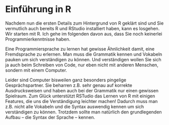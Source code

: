 # Einführung in R

Nachdem nun die ersten Details zum Hintergrund von R geklärt sind und Sie vermutlich auch bereits R und RStudio installiert haben, kann es losgehen. Wir starten mit R. Ich gehe im folgenden davon aus, dass Sie noch keinerlei Programmierkenntnisse haben. 

Eine Programmiersprache zu lernen hat gewisse Ähnlichkeit damit, eine Fremdsprache zu erlernen. Man muss die Grammatik kennen und Vokabeln pauken um sich verständigen zu können. Und verständigen wollen Sie sich ja auch beim Schreiben von Code, nur eben nicht mit anderen Menschen, sondern mit einem Computer. 

Leider sind Computer bisweilen ganz besonders pingelige Gesprächspartner. Sie beharren z.B. sehr genau auf korrekte Ausdrucksweisen und haben auch bei der Grammatik nur einen gewissen Spielraum. Zum Glück unterstützt RSTudio das Lernen von R mit einigen Features, die uns die Verständigung leichter machen! Dadurch muss man z.B. nicht alle Vokabeln und die Syntax auswendig kennen um sich verständigen zu können. Trotzdem sollte man natürlich den grundlegenden Aufbau -- die Syntax der Sprache -- kennen.
